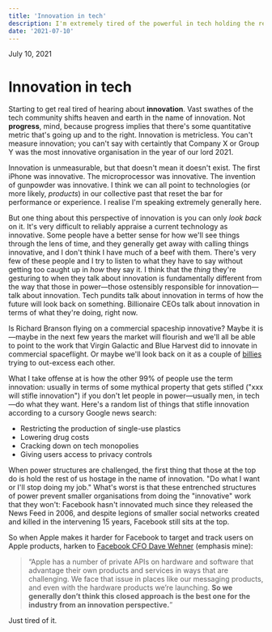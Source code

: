 ```yaml
---
title: 'Innovation in tech'
description: I'm extremely tired of the powerful in tech holding the rest of us hostage in the name of innovation.
date: '2021-07-10'
---
```


<Date>
  July 10, 2021
</Date>

# Innovation in tech

Starting to get real tired of hearing about **innovation**. Vast swathes of the tech community shifts heaven and earth in the name of innovation. Not **progress**, mind, because progress implies that there's some quantitative metric that's going up and to the right. Innovation is metricless. You can't measure innovation; you can't say with certaintly that Company X or Group Y was the most innovative organisation in the year of our lord 2021.

Innovation is unmeasurable, but that doesn't mean it doesn't exist. The first iPhone was innovative. The microprocessor was innovative. The invention of gunpowder was innovative. I think we can all point to technologies (or more likely, _products_) in our collective past that reset the bar for performance or experience. I realise I'm speaking extremely generally here.

But one thing about this perspective of innovation is you can only _look back_ on it. It's very difficult to reliably appraise a current technology as innovative. Some people have a better sense for how we'll see things through the lens of time, and they generally get away with calling things innovative, and I don't think I have much of a beef with them. There's very few of these people and I try to listen to what they have to say without getting too caught up in _how_ they say it. I think that the _thing_ they're gesturing to when they talk about innovation is fundamentally different from the way that those in power—those ostensibly responsible for innovation—talk about innovation. Tech pundits talk about innovation in terms of how the future will look back on something. Billionaire CEOs talk about innovation in terms of what they're doing, right now.

Is Richard Branson flying on a commercial spaceship innovative? Maybe it is—maybe in the next few years the market will flourish and we'll all be able to point to the work that Virgin Galactic and Blue Harvest did to innovate in commercial spaceflight. Or maybe we'll look back on it as a couple of [billies](https://www.interconnected.org/home/2021/06/28/trillies) trying to out-excess each other.

What I take offense at is how the other 99% of people use the term innovation: usually in terms of some mythical property that gets stifled ("xxx will stifle innovation") if you don't let people in power—usually men, in tech—do what they want. Here's a random list of things that stifle innovation according to a cursory Google news search:

- Restricting the production of single-use plastics
- Lowering drug costs
- Cracking down on tech monopolies
- Giving users access to privacy controls

When power structures are challenged, the first thing that those at the top do is hold the rest of us hostage in the name of innovation. "Do what I want or I'll stop doing my job." What's worst is that these entrenched structures of power prevent smaller organisations from doing the "innovative" work that they won't: Facebook hasn't innovated much since they released the News Feed in 2006, and despite legions of smaller social networks created and killed in the intervening 15 years, Facebook still sits at the top.

So when Apple makes it harder for Facebook to target and track users on Apple products, harken to [Facebook CFO Dave Wehner](https://www.independent.co.uk/life-style/gadgets-and-tech/facebook-iphone-update-ios-headwinds-b1839504.html) (emphasis mine):

> “Apple has a number of private APIs on hardware and software that advantage their own products and services in ways that are challenging. We face that issue in places like our messaging products, and even with the hardware products we’re launching. **So we generally don’t think this closed approach is the best one for the industry from an innovation perspective.**”

Just tired of it.